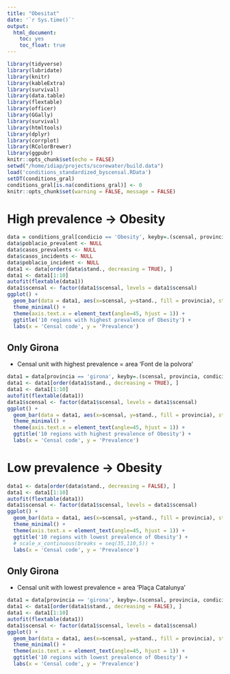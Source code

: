```yaml
---
title: "Obesitat"
date: '`r Sys.time()`'
output: 
  html_document: 
    toc: yes
    toc_float: true
---
```


```r
library(tidyverse)
library(lubridate)
library(knitr)
library(kableExtra)
library(survival)
library(data.table)
library(flextable)
library(officer)
library(GGally)
library(survival)
library(htmltools)
library(dplyr)
library(corrplot)
library(RColorBrewer)
library(ggpubr)
knitr::opts_chunk$set(echo = FALSE)
setwd("/home/idiap/projects/scorewater/build.data")
load('conditions_standardized_byscensal.RData')
setDT(conditions_gral)
conditions_gral[is.na(conditions_gral)] <- 0
knitr::opts_chunk$set(warning = FALSE, message = FALSE) 
```

# High prevalence -> Obesity
```r
data = conditions_gral[condicio == 'Obesity', keyby=.(scensal, provincia, condicio, stand.)]
data$poblacio_prevalent <- NULL
data$casos_prevalents <- NULL
data$casos_incidents <- NULL
data$poblacio_incident <- NULL
data1 <- data[order(data$stand., decreasing = TRUE), ]
data1 <- data1[1:10]
autofit(flextable(data1))
data1$scensal <- factor(data1$scensal, levels = data1$scensal)
ggplot() + 
  geom_bar(data = data1, aes(x=scensal, y=stand., fill = provincia), stat = 'identity') +
  theme_minimal() +
  theme(axis.text.x = element_text(angle=45, hjust = 1)) +
  ggtitle('10 regions with highest prevalence of Obesity') +
  labs(x = 'Censal code', y = 'Prevalence')
```

## Only Girona

* Censal unit with highest prevalence = area 'Font de la polvora'

```r
data1 = data[provincia == 'girona', keyby=.(scensal, provincia, condicio, stand.)]
data1 <- data1[order(data1$stand., decreasing = TRUE), ]
data1 <- data1[1:10]
autofit(flextable(data1))
data1$scensal <- factor(data1$scensal, levels = data1$scensal)
ggplot() + 
  geom_bar(data = data1, aes(x=scensal, y=stand., fill = provincia), stat = 'identity') +
  theme_minimal() +
  theme(axis.text.x = element_text(angle=45, hjust = 1)) +
  ggtitle('10 regions with highest prevalence of Obesity') +
  labs(x = 'Censal code', y = 'Prevalence')
```

# Low prevalence -> Obesity

```r
data1 <- data[order(data$stand., decreasing = FALSE), ]
data1 <- data1[1:10]
autofit(flextable(data1))
data1$scensal <- factor(data1$scensal, levels = data1$scensal)
ggplot() + 
  geom_bar(data = data1, aes(x=scensal, y=stand., fill = provincia), stat = 'identity') +
  theme_minimal() +
  theme(axis.text.x = element_text(angle=45, hjust = 1)) +
  ggtitle('10 regions with lowest prevalence of Obesity') +
  # scale_x_continuous(breaks = seq(35,110,5)) +
  labs(x = 'Censal code', y = 'Prevalence')
```

## Only Girona

* Censal unit with lowest prevalence = area 'Plaça Catalunya'
```r
data1 = data[provincia == 'girona', keyby=.(scensal, provincia, condicio, stand.)]
data1 <- data1[order(data1$stand., decreasing = FALSE), ]
data1 <- data1[1:10]
autofit(flextable(data1))
data1$scensal <- factor(data1$scensal, levels = data1$scensal)
ggplot() + 
  geom_bar(data = data1, aes(x=scensal, y=stand., fill = provincia), stat = 'identity') +
  theme_minimal() +
  theme(axis.text.x = element_text(angle=45, hjust = 1)) +
  ggtitle('10 regions with lowest prevalence of Obesity') +
  labs(x = 'Censal code', y = 'Prevalence')
```